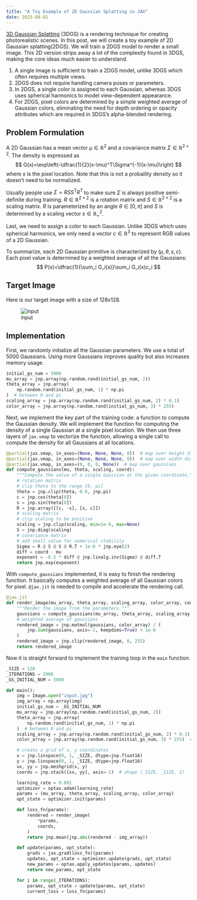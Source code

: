 ```yaml
---
title: "A Toy Example of 2D Gaussian Splatting in JAX"
date: 2025-08-01
---
```


[3D Gaussian Splatting](https://huggingface.co/blog/gaussian-splatting) (3DGS) is a rendering technique for creating photorealistic scenes. In this post, we will create a toy example of 2D Gaussian splatting(2DGS). We will train a 2DGS model to render a small image. This 2D version strips away a lot of the complexity found in 3DGS, making the core ideas much easier to understand.

1. A single image is sufficient to train a 2DGS model, unlike 3DGS which often requires multiple views.
2. 2DGS does not require handling camera poses or parameters.
3. In 2DGS, a single color is assigned to each Gaussian, whereas 3DGS uses spherical harmonics to model view-dependent appearance.
4. For 2DGS, pixel colors are determined by a simple weighted average of Gaussian colors, eliminating the need for depth ordering or opacity attributes which are required in 3DGS's alpha-blended rendering.


## Problem Formulation
A 2D Gaussian has a mean vector $\mu\in\mathbb{R}^2$ and a covariance matrix $\Sigma\in\mathbb{R}^{2 \times 2}$. The density is expressed as
$$
G(x)=\exp\left(-\dfrac{1}{2}(x-\mu)^T\Sigma^{-1}(x-\mu)\right)
$$
where $x$ is the pixel location. Note that this is not a probaility density so it doesn't need to be normalized.

Usually people use $\Sigma=RSS^TR^T$ to make sure $\Sigma$ is always positive semi-definite during training. $R\in\mathbb{R}^{2\times2}$ is a rotation matrix and $S\in\mathbb{R}^{2\times2}$ is a scaling matrix. $R$ is parameterized by an angle $\theta\in[0,\pi]$ and $S$ is determined by a scaling vector $s\in\mathbb{R}^2_+$.

Last, we need to assign a color to each Gaussian. Unlike 3DGS which uses spherical harmonics, we only need a vector $c\in\mathbb{R}^3$ to represent RGB values of a 2D Gaussian.

To summarize, each 2D Gaussian primitive is characterized by $(\mu, \theta, s, c)$. Each pixel value is determined by a weighted average of all the Gaussians:
$$
P(x)=\dfrac{1}{\sum_i G_i(x)}\sum_i G_i(x)c_i
$$

## Target Image

Here is our target image with a size of 128x128.

![input](input.jpg)

## Implementation

First, we randomly initialize all the Gaussian parameters. We use a total of 5000 Gaussians. Using more Gaussians improves quality but also increases memory usage.

```python
initial_gs_num = 5000
mu_array = jnp.array(np.random.rand(initial_gs_num, 2))
theta_array = jnp.array(
    np.random.rand(initial_gs_num, 1) * np.pi
)  # between 0 and pi
scaling_array = jnp.array(np.random.rand(initial_gs_num, 2) * 0.1)
color_array = jnp.array(np.random.rand(initial_gs_num, 3) * 255)
```

Next, we implement the key part of the training code: a function to compute the Gaussian density. We will implement the function for computing the density of a single Gaussian at a single pixel location. We then use three layers of `jax.vmap` to vectorize the function, allowing a single call to compute the density for all Gaussians at all locations.

```python
@partial(jax.vmap, in_axes=(None, None, None, 0))  # map over height dimension
@partial(jax.vmap, in_axes=(None, None, None, 0))  # map over width dimension
@partial(jax.vmap, in_axes=(0, 0, 0, None))  # map over gaussians
def compute_gaussians(mu, theta, scaling, coord):
    """Compute the value of a single Gaussian at the given coordinate."""
    # rotation matrix
    # clip theta to the range [0, pi]
    theta = jnp.clip(theta, 0.0, jnp.pi)
    c = jnp.cos(theta[0])
    s = jnp.sin(theta[0])
    R = jnp.array([[c, -s], [s, c]])
    # scaling matrix
    # clip scaling to be positive
    scaling = jnp.clip(scaling, min=1e-6, max=None)
    S = jnp.diag(scaling)
    # covariance matrix
    # add small value for numerical stability
    Sigma = R @ S @ S @ R.T + 1e-6 * jnp.eye(2)
    diff = coord - mu
    exponent = -0.5 * diff @ jnp.linalg.inv(Sigma) @ diff.T
    return jnp.exp(exponent)
```    

With `compute_gaussians` implemented, it is easy to finish the rendering function. It basically computes a weighted average of all Gaussian colors for pixel. `@jax.jit` is needed to compile and accelerate the rendering call.

```python
@jax.jit
def render_image(mu_array, theta_array, scaling_array, color_array, coords):
    """Render the image from the parameters."""
    gaussians = compute_gaussians(mu_array, theta_array, scaling_array, coords)
    # weighted average of gaussians
    rendered_image = jnp.matmul(gaussians, color_array) / (
        jnp.sum(gaussians, axis=-1, keepdims=True) + 1e-6
    )
    rendered_image = jnp.clip(rendered_image, 0, 255)
    return rendered_image
```

Now it is straight forward to implement the training loop in the `main` function.

```python
_SIZE = 128
_ITERATIONS = 2000
_GS_INITIAL_NUM = 5000

def main():
    img = Image.open("input.jpg")
    img_array = np.array(img)
    initial_gs_num = _GS_INITIAL_NUM
    mu_array = jnp.array(np.random.rand(initial_gs_num, 2))
    theta_array = jnp.array(
        np.random.rand(initial_gs_num, 1) * np.pi
    )  # between 0 and pi
    scaling_array = jnp.array(np.random.rand(initial_gs_num, 2) * 0.1)
    color_array = jnp.array(np.random.rand(initial_gs_num, 3) * 255)  # 8bit RGB color

    # create a grid of x, y coordinates
    x = jnp.linspace(0, 1, _SIZE, dtype=jnp.float16)
    y = jnp.linspace(0, 1, _SIZE, dtype=jnp.float16)
    xx, yy = jnp.meshgrid(x, y)
    coords = jnp.stack([xx, yy], axis=-1)  # shape (_SIZE, _SIZE, 2)

    learning_rate = 0.001
    optimizer = optax.adam(learning_rate)
    params = (mu_array, theta_array, scaling_array, color_array)
    opt_state = optimizer.init(params)

    def loss_fn(params):
        rendered = render_image(
            *params,
            coords,
        )
        return jnp.mean(jnp.abs(rendered - img_array))

    def update(params, opt_state):
        grads = jax.grad(loss_fn)(params)
        updates, opt_state = optimizer.update(grads, opt_state)
        new_params = optax.apply_updates(params, updates)
        return new_params, opt_state

    for i in range(_ITERATIONS):
        params, opt_state = update(params, opt_state)
        current_loss = loss_fn(params)
```

